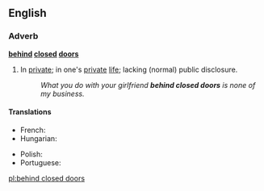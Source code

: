 ==English==

===Adverb===
'''[[behind]] [[closed]] [[doors]]'''

# {{context|prepositional phrase|idiom}} In [[private]]; in one's [[private]] [[life]]; lacking (normal) public disclosure.
#: ''What you do with your girlfriend '''behind closed doors''' is none of my business.''

====Translations====
{{trans-top|in private}}
* French: {{t+|fr|à huis clos}}
* Hungarian: {{t-|hu|zárt ajtók mögött}}
{{trans-mid}}
* Polish: {{t-|pl|za zamkniętymi drzwiami}}
* Portuguese: {{t|pt|entre quatro paredes}}
{{trans-bottom}}

[[pl:behind closed doors]]